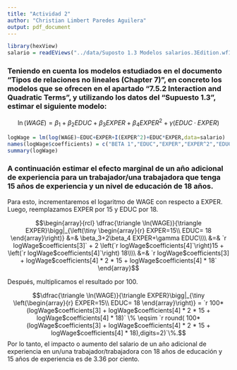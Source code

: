 ```yaml
---
title: "Actividad 2"
author: "Christian Limbert Paredes Aguilera"
output: pdf_document
---
```


```r
library(hexView)
salario = readEViews("../data/Suposto 1.3 Modelos salarios.3Edition.wf1")
``` 

### Teniendo en cuenta los modelos estudiados en el  documento "Tipos de relaciones no lineales (Chapter 7)", en concreto los modelos que  se ofrecen en el apartado "7.5.2 Interaction and Quadratic Terms", y utilizando los datos del "Supuesto 1.3", estimar el siguiente modelo:

$$\ln(WAGE)=\beta_1+\beta_2EDUC+\beta_3EXPER+\beta_4EXPER^2+\gamma(EDUC\cdot EXPER)$$

```r
logWage = lm(log(WAGE)~EDUC+EXPER+I(EXPER^2)+EDUC*EXPER,data=salario)
names(logWage$coefficients) = c("BETA 1","EDUC","EXPER","EXPER^2","EDUC*EXPER")
summary(logWage)
```

### A continuación estimar el efecto marginal de un año adicional de experiencia para un trabajador/una trabajadora que tenga 15 años de experiencia y un nivel de educación de 18 años.

Para esto, incrementaremos el logaritmo de WAGE con respecto a EXPER. Luego, reemplazamos EXPER por 15 y EDUC por 18.

$$\begin{array}{rcl}
  \dfrac{\triangle \ln(WAGE)}{\triangle EXPER}\bigg|_{\left(\tiny \begin{array}{r} EXPER=15\\ EDUC= 18 \end{array}\right)} &=& \beta_3+2\beta_4 EXPER+\gamma EDUC\\\\
  &=& `r logWage$coefficients[3]` + 2 \left(`r logWage$coefficients[4]`\right)15 + \left(`r logWage$coefficients[4]`\right) 18\\\\
  &=& `r logWage$coefficients[3] + logWage$coefficients[4] * 2 * 15 + logWage$coefficients[4] * 18`
\end{array}$$

Después, multiplicamos el resultado por 100.

$$\dfrac{\triangle \ln(WAGE)}{\triangle EXPER}\bigg|_{\tiny \left(\begin{array}{r} EXPER=15\\ EDUC= 18 \end{array}\right)} = `r 100*(logWage$coefficients[3] + logWage$coefficients[4] * 2 * 15 + logWage$coefficients[4] * 18)` \%  \eqsim `r round( 100*(logWage$coefficients[3] + logWage$coefficients[4] * 2 * 15 + logWage$coefficients[4] * 18),digits=2)`\%.$$
Por lo tanto, el impacto o aumento del salario de un año adicional de experiencia en un/una trabajador/trabajadora con 18 años de educación y 15 años de experiencia es de 3.36 por ciento.

